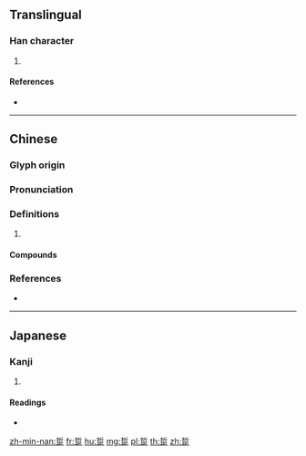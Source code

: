 {{character info/new}}
==Translingual==

===Han character===
{{Han char|rn=157|rad=足|as=07|sn=14|four=42801|canj=QLRYO}}

# {{defn|Han|sort=足07}}

====References====
* {{Han ref|kx=1226.320|dkj=37570|hdz=63707.110|uh=8E05|ud=36357|bh=E460|bd=58464}}

----

==Chinese==
{{zh-forms}}

===Glyph origin===
{{Han etym}}

===Pronunciation===
{{zh-pron
|m=chì,xué
|c=ci3,cyut3,zit3,zai6,jyut6,zyut6
|mn=se̍h
|mc=
|oc=y
|cat=
}}
{{zh-attn-split}}

===Definitions===
{{zh-hanzi}}

# {{rfdef|zh}}

====Compounds====
{{zh-der|一踅頭|乜乜踅踅|打踅|打踅磨|盤踅|踅探|踅回|踅來踅去|踅摸|踅子|踅門瞭戶|踅轉}}

===References===
* {{R:yue:mfccd}}

----

==Japanese==

===Kanji===
{{ja-kanji|grade=|rs=足07}}

# {{defn|lang=ja|sort=足07}}

====Readings====
* {{ja-readings|on=[[てい]] (tei), [[せつ]] (setsu), [[ぜち]] (zechi)|kun=[[けんけん]] (kenken)}}

[[zh-min-nan:踅]]
[[fr:踅]]
[[hu:踅]]
[[mg:踅]]
[[pl:踅]]
[[th:踅]]
[[zh:踅]]